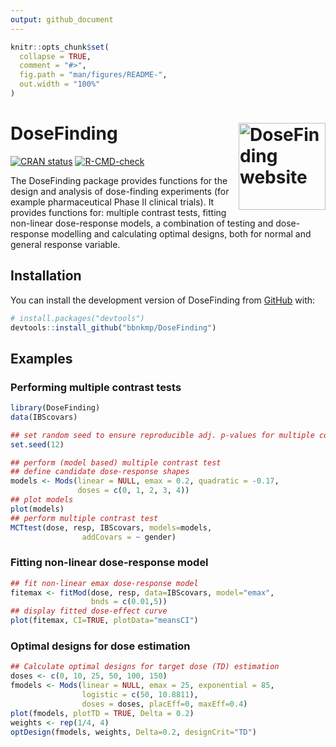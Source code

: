 ```yaml
---
output: github_document
---
```


<!-- README.md is generated from README.Rmd. Please edit that file -->

```r
knitr::opts_chunk$set(
  collapse = TRUE,
  comment = "#>",
  fig.path = "man/figures/README-",
  out.width = "100%"
)
```

# DoseFinding <a href="https://openpharma.github.io/DoseFinding/"><img src="man/figures/logo.png" align="right" height="139" alt="DoseFinding website" /></a>


<!-- badges: start -->
[![CRAN status](https://www.r-pkg.org/badges/version/DoseFinding)](https://CRAN.R-project.org/package=DoseFinding)
[![R-CMD-check](https://github.com/openpharma/DoseFinding/actions/workflows/R-CMD-check.yaml/badge.svg)](https://github.com/openpharma/DoseFinding/actions/workflows/R-CMD-check.yaml)
<!-- badges: end -->

The DoseFinding package provides functions for the design and analysis of dose-finding experiments (for example pharmaceutical Phase II clinical trials). It provides functions for: multiple contrast tests, fitting non-linear dose-response models, a combination of testing and dose-response modelling and calculating optimal designs,
both for normal and general response variable.

## Installation

You can install the development version of DoseFinding from [GitHub](https://github.com/) with:

``` r
# install.packages("devtools")
devtools::install_github("bbnkmp/DoseFinding")
```

## Examples

### Performing multiple contrast tests

```r
library(DoseFinding)
data(IBScovars)

## set random seed to ensure reproducible adj. p-values for multiple contrast test
set.seed(12)

## perform (model based) multiple contrast test
## define candidate dose-response shapes
models <- Mods(linear = NULL, emax = 0.2, quadratic = -0.17,
               doses = c(0, 1, 2, 3, 4))
## plot models
plot(models)
## perform multiple contrast test
MCTtest(dose, resp, IBScovars, models=models,
                addCovars = ~ gender)
```

### Fitting non-linear dose-response model
```r
## fit non-linear emax dose-response model
fitemax <- fitMod(dose, resp, data=IBScovars, model="emax",
                  bnds = c(0.01,5))
## display fitted dose-effect curve
plot(fitemax, CI=TRUE, plotData="meansCI")

```

### Optimal designs for dose estimation
```r
## Calculate optimal designs for target dose (TD) estimation
doses <- c(0, 10, 25, 50, 100, 150)
fmodels <- Mods(linear = NULL, emax = 25, exponential = 85,
                logistic = c(50, 10.8811),
                doses = doses, placEff=0, maxEff=0.4)
plot(fmodels, plotTD = TRUE, Delta = 0.2)
weights <- rep(1/4, 4)
optDesign(fmodels, weights, Delta=0.2, designCrit="TD")
```

